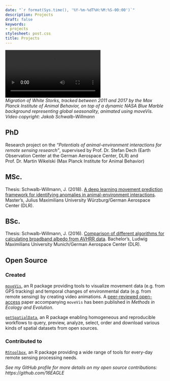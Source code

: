 ```yaml
---
date: "`r format(Sys.time(), '%Y-%m-%dT%H:%M:%S-00:00')`"
description: Projects
draft: false
keywords:
- projects
stylesheet: post.css
title: Projects
---
```


<video src="/vid/projects.webm" autoplay controls loop>Video</video>
<figcaption>*Migration of White Storks, tracked between 2011 and 2017 by the Max Planck Institute of Animal Behavior, on top of a dynamic NASA Blue Marble background representing global seasonality, animated using moveVis. Video copyright: Jakob Schwalb-Willmann*</figcaption>

## PhD

Research project on the *"Potentials of animal-environment interactions for remote sensing research"*, supervised by Prof. Dr. Stefan Dech (Earth Observation Center at the German Aerospace Center, DLR) and Prof. Dr. Martin Wikelski (Max Planck Institute for Animal Behavior)

## MSc.

Thesis: Schwalb-Willmann, J. (2018). [A deep learning movement prediction framework for identifying anomalies in animal-environment interactions](https://elib.dlr.de/123853/). Master's, Julius Maximilians University Würzburg/German Aerospace Center (DLR).

## BSc.

Thesis: Schwalb-Willmann, J. (2016). [Comparison of different algorithms for calculating broadband albedo from AVHRR data](https://elib.dlr.de/107761/). Bachelor's, Ludwig Maximilians University Munich/German Aerospace Center (DLR).


## Open Source

### Created

[`moveVis`](http://movevis.org), an R package providing tools to visualize movement data (e.g. from GPS tracking) and temporal changes of environmental data (e.g. from remote sensing) by creating video animations. A [peer-reviewed open-access](https://doi.org/10.1111/2041-210X.13374) paper accompanying `moveVis` has been published in *Methods in Ecology and Evolution*.

[`getSpatialData`](http://jxsw.de/getSpatialData), an R package enabling homogeneous and reproducible workflows to query, preview, analyze, select, order and download various kinds of spatial datasets from open sources.

### Contributed to

[`RStoolbox`](https://bleutner.github.io/RStoolbox/), an R package providing a wide range of tools for every-day remote sensing processing needs.


*See my GitHub profile for more details on my open source contributions: https://github.com/16EAGLE*

